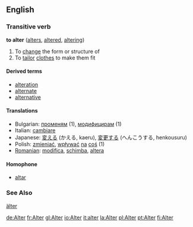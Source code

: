 ==English==

===Transitive verb===
'''to alter'''  ([[alters]], [[altered]], [[altering]])

# To [[change]] the form or structure of
# To [[tailor]] [[clothes]] to make them fit

====Derived terms====
*[[alteration]]
*[[alternate]]
*[[alternative]]

====Translations====

*Bulgarian: [[променям]] (1), [[модифицирам]] (1)
*Italian: [[cambiare]]
*Japanese: [[変える]] (かえる, kaeru), [[変更する]] (へんこうする, henkousuru)
*Polish: [[zmieniać]], [[wpływać]] [[na]] [[coś]] (1)
*[[Romanian]]: [[modifica]], [[schimba]], [[altera]]

====Homophone====
*[[altar]]

===See Also===
[[älter]]

[[de:Alter]]
[[fr:Alter]]
[[gl:Alter]]
[[io:Alter]]
[[it:alter]]
[[la:Alter]]
[[pl:Alter]]
[[pt:Alter]]
[[fi:Alter]]